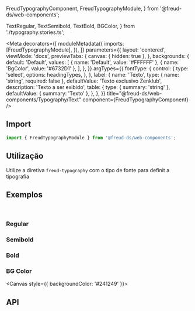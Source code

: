   FreudTypographyComponent,
  FreudTypographyModule,
} from '@freud-ds/web-components';

  TextRegular,
  TextSemibold,
  TextBold,
  BGColor,
} from './typography.stories.ts';

<Meta
  decorators={[
    moduleMetadata({
      imports: [FreudTypographyModule],
    }),
  ]}
  parameters={{
    layout: 'centered',
    viewMode: 'docs',
    previewTabs: {
      canvas: { hidden: true },
    },
    backgrounds: {
      default: 'Default',
      values: [
        { name: 'Default', value: '#FFFFFF' },
        { name: 'BgColor', value: '#6732D1' },
      ],
    },
  }}
  argTypes={{
    fontType: {
      control: {
        type: 'select',
        options: headingTypes,
      },
    },
    label: {
      name: 'Texto',
      type: { name: 'string', required: false },
      defaultValue: 'Texto exclusivo Zenklub',
      description: 'Texto a ser exibido',
      table: {
        type: { summary: 'string' },
        defaultValue: { summary: 'Texto' },
      },
    },
  }}
  title="@freud-ds/web-components/Typography/Text"
  component={FreudTypographyComponent}
/>

<FreudHeaderComponent
  title="Text"
  description="Temos dois padrões de textos: Body e Small. Ambos possuem sua versão regular, semibold e bold e também opções de lineheight (1, 1.2, 1.5 e auto)"
/>

## <a id="importing"></a>Import

```ts
import { FreudTypographyModule } from '@freud-ds/web-components';
```

## Utilização

Utilize a diretiva `freud-typography` com o tipo de fonte para definit a tipografia

## <a id="exemplos"></a>Exemplos

<br />

### Regular

<Canvas>
  <Story story={TextRegular} />
</Canvas>

### Semibold

<Canvas>
  <Story story={TextSemibold} />
</Canvas>

### Bold

<Canvas>
  <Story story={TextBold} />
</Canvas>

### BG Color

<Canvas style={{ backgroundColor: '#241249' }}>
  <Story story={BGColor} />
</Canvas>

## <a id="api"></a>API

<ArgsTable of={FreudTypographyComponent} />
